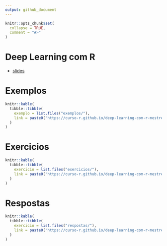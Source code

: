 ```yaml
---
output: github_document
--- 
```

 
<!-- README.md is gener ated from README.Rmd. Please edit that file --> 

```r
knitr::opts_chunk$set(
  collapse = TRUE,
  comment = "#>"
)
```


# Deep Learning com R

- [slides](https://curso-r.github.io/deep-learning-com-r-mestre/slides/)

# Exemplos 

```r
knitr::kable(
  tibble::tibble(
    exemplo = list.files("exemplos/"),
    link = paste0("https://curso-r.github.io/deep-learning-com-r-mestre/exemplos/", exemplo)
  )
)
```

# Exercicios

```r
knitr::kable(
  tibble::tibble(
    exercicio = list.files("exercicios/"),
    link = paste0("https://curso-r.github.io/deep-learning-com-r-mestre/exercicios/", exercicio)
  )
)
```

# Respostas

```r
knitr::kable(
  tibble::tibble(
    exercicio = list.files("respostas/"),
    link = paste0("https://curso-r.github.io/deep-learning-com-r-mestre/respostas/", exercicio)
  )
)
```